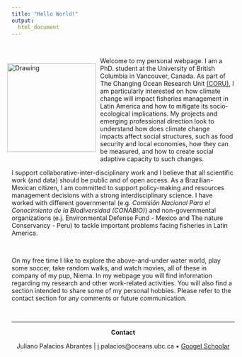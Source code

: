 ```yaml
---
title: "Hello World!"
output:
  html_document
---
```


<br>

<div style= "float:left;position: relative; right: 10px;">
<img src="Images/Home/Me.jpg" alt="Drawing" style="width: 200px;"/>
</div>


Welcome to my personal webpage. I am a PhD. student at the University of British Columbia in Vancouver, Canada. As part of The Changing Ocean Research Unit [(CORU)](http://coru.oceans.ubc.ca/), I am particularly interested on how climate change will impact fisheries management in Latin America and how to mitigate its socio-ecological implications. My projects and emerging professional direction look to understand how does climate change impacts affect social structures, such as food security and local economies, how they can be measured, and how to create social adaptive capacity to such changes.

I support collaborative-inter-disciplinary work and I believe that all scientific work (and data) should be public and of open access. As a Brazilian-Mexican citizen, I am committed to support policy-making and resources management decisions with a strong interdisciplinary science. I have worked with different governmental (e.g. *Comisión Nacional Para el Conocimiento de la BIodiversidad (CONABIO)*) and non-governmental organizations (e.j. Environmental Defense Fund - Mexico and The nature Conservancy - Peru) to tackle important problems facing fisheries in Latin America.

<br>

On my free time I like to explore the above-and-under water world, play some soccer, take random walks, and watch movies, all of these in company of my pup, Niema. In my webpage you will find information regarding my research and other work-related activities. You will also find a section intended to share some of my personal hobbies. Please refer to the contact section for any comments or future communication.

<br>
<hr>
<center>

**Contact**

Juliano Palacios Abrantes | j.palacios@oceans.ubc.ca • [Googel Schoolar](https://scholar.google.ca/citations?user=EZpBcjcAAAAJ&hl=en)

<!-- Global site tag (gtag.js) - Google Analytics -->
<head>
<script async src="https://www.googletagmanager.com/gtag/js?id=UA-105699898-3"></script>
<script>
  window.dataLayer = window.dataLayer || [];
  function gtag(){dataLayer.push(arguments);}
  gtag('js', new Date());

  gtag('config', 'UA-105699898-3');
</script>
</head>